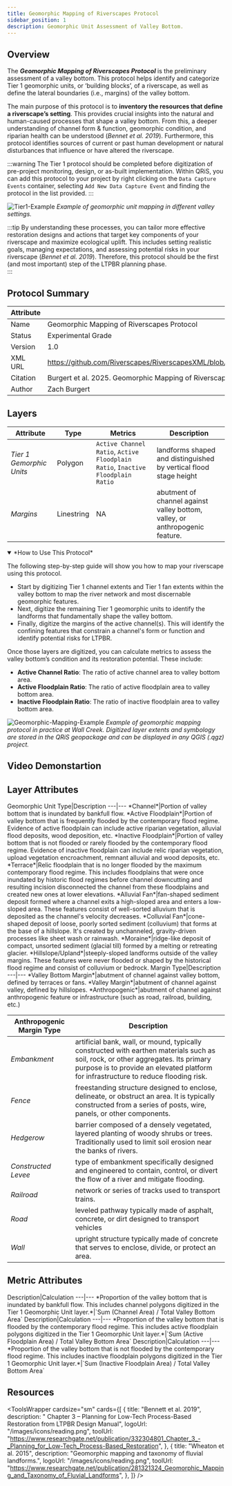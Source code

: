 ```yaml
---
title: Geomorphic Mapping of Riverscapes Protocol
sidebar_position: 1
description: Geomorphic Unit Assessment of Valley Bottom. 
---
```


## Overview 

The ***Geomorphic Mapping of Riverscapes Protocol*** is the preliminary assessment of a valley bottom. This protocol helps identify and categorize Tier 1 geomorphic units, or ‘building blocks’, of a riverscape, as well as define the lateral boundaries (i.e., margins) of the valley bottom.

The main purpose of this protocol is to **inventory the resources that define a riverscape’s setting**. This provides crucial insights into the natural and human-caused processes that shape a valley bottom. From this, a deeper understanding of channel form & function, geomorphic condition, and riparian health can be understood (*Bennet et al. 2019*). Furthermore, this protocol identifies sources of current or past human development or natural disturbances that influence or have altered the riverscape. 

:::warning
The Tier 1 protocol should be completed before digitization of pre-project monitoring, design, or as-built implementation. Within QRiS, you can add this protocol to your project by right clicking on the `Data Capture Events` container, selecting `Add New Data Capture Event` and finding the protocol in the list provided. 
:::

![Tier1-Example](/images/technical-reference/metrics/Tier1-GeoUnits-Slide.png)
*Example of geomorphic unit mapping in different valley settings.*

:::tip
By understanding these processes, you can tailor more effective restoration designs and actions that target key components of your riverscape and maximize ecological uplift. This includes setting realistic goals, managing expectations, and assessing potential risks in your riverscape (*Bennet et al. 2019*). Therefore, this protocol should be the first (and most important) step of the LTPBR planning phase.  
:::

## Protocol Summary

Attribute|Value
---|---
Name|Geomorphic Mapping of Riverscapes Protocol
Status|Experimental Grade
Version|1.0
XML URL|https://github.com/Riverscapes/RiverscapesXML/blob/master/QRiS/protocols/riverscape_geomorphic_mapping_protocol.xml
Citation|Burgert et al. 2025. Geomorphic Mapping of Riverscapes Protocol. Prepared by Anabranch Solutions. 
Author|Zach Burgert  

## Layers 

Attribute|Type|Metrics|Description
---|---|---|---
*Tier 1 Gemorphic Units*|Polygon|`Active Channel Ratio`, `Active Floodplain Ratio`, `Inactive Floodplain Ratio`|landforms shaped and distinguished by vertical flood stage height 
*Margins*|Linestring|NA|abutment of channel against valley bottom, valley, or anthropogenic feature. 

<details open>
<summary>*How to Use This Protocol*</summary>

The following step-by-step guide will show you how to map your riverscape using this protocol. 

- Start by digitizing Tier 1 channel extents and Tier 1 fan extents within the valley bottom to map the river network and most discernable geomorphic features.  
- Next, digitize the remaining Tier 1 geomorphic units to identify the landforms that fundamentally shape the valley bottom. 
- Finally, digitize the margins of the active channel(s). This will identify the confining features that constrain a channel's form or function and identify potential risks for LTPBR.  

Once those layers are digitized, you can calculate metrics to assess the valley bottom’s condition and its restoration potential. These include: 
 
- **Active Channel Ratio**: The ratio of active channel area to valley bottom area.  
- **Active Floodplain Ratio**: The ratio of active floodplain area to valley bottom area.
- **Inactive Floodplain Ratio**: The ratio of inactive floodplain area to valley bottom area.
</details>

![Geomorphic-Mapping-Example](/images/technical-reference/metrics/geomorphic-mapping-protocol.png)
*Example of geomorphic mapping protocol in practice at Wall Creek. Digitized layer extents and symbology are stored in the QRiS geopackage and can be displayed in any QGIS (.qgz) project.*

## Video Demonstartion

<YouTubeEmbed videoId="yS7huAxrJp8" />

## Layer Attributes 

<Tabs>
  <TabItem value="Tier 1 Geomorphic Units" label="Tier 1 Geomorphic Units" default>
    Geomorphic Unit Type|Description
---|---
*Channel*|Portion of valley bottom that is inundated by bankfull flow.
*Active Floodplain*|Portion of valley bottom that is frequently flooded by the contemporary flood regime. Evidence of active floodplain can include active riparian vegetation, alluvial flood deposits, wood deposition, etc. 
*Inactive Floodplain*|Portion of valley bottom that is not flooded or rarely flooded by  the contemporary flood regime. Evidence of inactive floodplain can include relic riparian vegetation, upload vegetation encroachment, remnant alluvial and wood deposits, etc.  
*Terrace*|Relic floodplain that is no longer flooded by the maximum contemporary flood regime. This includes floodplains that were once inundated by historic flood regimes before channel downcutting and resulting incision disconnected the channel from these floodplains and created new ones at lower elevations.  
*Alluvial Fan*|fan-shaped sediment deposit formed where a channel exits a high-sloped area and enters a low-sloped area. These features consist of well-sorted alluvium that is deposited as the channel's velocity decreases.
*Colluvial Fan*|cone-shaped deposit of loose, poorly sorted sediment (colluvium) that forms at the base of a hillslope. It's created by unchanneled, gravity-driven processes like sheet wash or rainwash.
*Moraine*|ridge-like deposit of compact, unsorted sediment (glacial till) formed by a melting or retreating glacier. 
*Hillslope/Upland*|steeply-sloped landforms outside of the valley margins. These features were never flooded or shaped by the historical flood regime and consist of colluvium or bedrock.  
  </TabItem>
  <TabItem value="margins" label="Margins">
    Margin Type|Description
---|--- 
*Valley Bottom Margin*|abutment of channel against valley bottom, defined by terraces or fans. 
*Valley Margin*|abutment of channel against valley, defined by hillslopes.
*Anthropogenic*|abutment of channel against anthropogenic feature or infrastructure (such as road, railroad, building, etc.)

Anthropogenic Margin Type|Description
---|---
*Embankment*|artificial bank, wall, or mound, typically constructed with earthen materials such as soil, rock, or other aggregates. Its primary purpose is to provide an elevated platform for infrastructure to reduce flooding risk. 
*Fence*|freestanding structure designed to enclose, delineate, or obstruct an area. It is typically constructed from a series of posts, wire, panels, or other components. 
*Hedgerow*|barrier composed of a densely vegetated, layered planting of woody shrubs or trees. Traditionally used to limit soil erosion near the banks of rivers. 
*Constructed Levee*|type of embankment specifically designed and engineered to contain, control, or divert the flow of a river and mitigate flooding. 
*Railroad*|network or series of tracks used to transport trains. 
*Road*|leveled pathway typically made of asphalt, concrete, or dirt designed to transport vehicles 
*Wall*|upright structure typically made of concrete that serves to enclose, divide, or protect an area. 
  </TabItem>
</Tabs>

## Metric Attributes

<Tabs>
  <TabItem value="Active Channel Ratio" label="Active Channel Ratio" default>
  Description|Calculation
  ---|---
  *Proportion of the valley bottom that is inundated by bankfull flow. This includes channel polygons digitized in the Tier 1 Geomorphic Unit layer.*|`Sum (Channel Area) / Total Valley Bottom Area` 
  </TabItem>
  <TabItem value="Active Floodplain Ratio" label="Active Floodplain Ratio">
  Description|Calculation
  ---|---
  *Proportion of the valley bottom that is flooded by the contemporary flood regime. This includes active floodplain polygons digitized in the Tier 1 Geomorphic Unit layer.*|`Sum (Active Floodplain Area) / Total Valley Bottom Area`
  </TabItem>
  <TabItem value="Inactive Floodplain Ratio" label="Inactive Floodplain Ratio">
  Description|Calculation
  ---|---
  *Proportion of the valley bottom that is not flooded by the contemporary flood regime. This includes inactive floodplain polygons digitized in the Tier 1 Geomorphic Unit layer.*|`Sum (Inactive Floodplain Area) / Total Valley Bottom Area`
  </TabItem>
</Tabs>

## Resources

<ToolsWrapper
    cardsize="sm"
    cards={[
        {
        title: "Bennett et al. 2019",
        description: " Chapter 3 – Planning for Low-Tech Process-Based Restoration from LTPBR Design Manual",
        logoUrl: "/images/icons/reading.png",
        toolUrl: "https://www.researchgate.net/publication/332304801_Chapter_3_-_Planning_for_Low-Tech_Process-Based_Restoration",
       },
               {
        title: "Wheaton et al. 2015",
        description: "Geomorphic mapping and taxonomy of fluvial landforms.",
        logoUrl: "/images/icons/reading.png",
        toolUrl: "https://www.researchgate.net/publication/281321324_Geomorphic_Mapping_and_Taxonomy_of_Fluvial_Landforms",
       },
    ]}
    />
